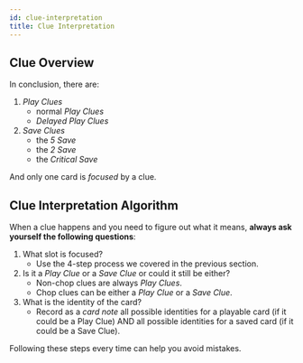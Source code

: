```yaml
---
id: clue-interpretation
title: Clue Interpretation
---
```



<BeginnersGuideProgress id="clue-interpretation" />

## Clue Overview

In conclusion, there are:

1. _Play Clues_
   - normal _Play Clues_
   - _Delayed Play Clues_
1. _Save Clues_
   - the _5 Save_
   - the _2 Save_
   - the _Critical Save_

And only one card is _focused_ by a clue.

## Clue Interpretation Algorithm

When a clue happens and you need to figure out what it means, **always ask yourself the following questions**:

1. What slot is focused?
   - Use the 4-step process we covered in the previous section.
1. Is it a _Play Clue_ or a _Save Clue_ or could it still be either?
   - Non-chop clues are always _Play Clues_.
   - Chop clues can be either a _Play Clue_ or a _Save Clue_.
1. What is the identity of the card?
   - Record as a _card note_ all possible identities for a playable card (if it could be a Play Clue) AND all possible identities for a saved card (if it could be a Save Clue).

Following these steps every time can help you avoid mistakes.
